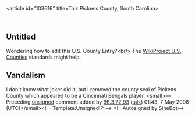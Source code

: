 <article id="103616" title=Talk:Pickens County, South Carolina>
	<talkpage id="103616" title="Talk:Pickens County, South Carolina">
{{WikiProject United States|class=start|importance=low|U.S. counties=yes|SC=Yes|SC-importance=high}}


==Untitled==
Wondering how to edit this U.S. County Entry?&lt;br/&gt;
The [[Wikipedia:WikiProject U.S. counties|WikiProject U.S. Counties]] standards might help.

==Vandalism==
I don't know what joker did it, but I removed the county seal of Pickens County which appeared to be a Cincinnati Bengals player.  &lt;small&gt;—Preceding [[Wikipedia:Signatures|unsigned]] comment added by [[Special:Contributions/96.3.72.93|96.3.72.93]] ([[User talk:96.3.72.93|talk]]) 01:43, 7 May 2008 (UTC)&lt;/small&gt;&lt;!-- Template:UnsignedIP --&gt; &lt;!--Autosigned by SineBot--&gt;
	</talkpage>
</article>